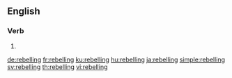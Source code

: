 ==English==

===Verb===
{{head|en|present participle}}

# {{present participle of|rebel|lang=en|nocat=1}}

[[de:rebelling]]
[[fr:rebelling]]
[[ku:rebelling]]
[[hu:rebelling]]
[[ja:rebelling]]
[[simple:rebelling]]
[[sv:rebelling]]
[[th:rebelling]]
[[vi:rebelling]]